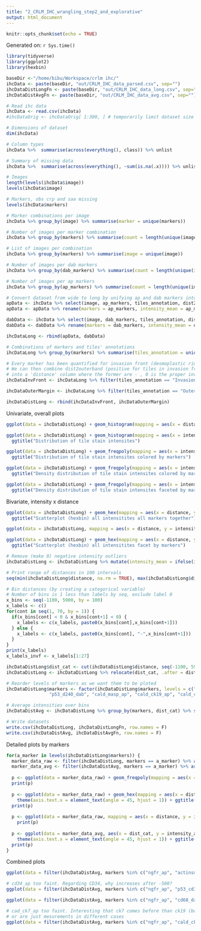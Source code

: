 ```yaml
---
title: "2_CRLM_IHC_wrangling_step2_and_explorative"
output: html_document
---
```


```r
knitr::opts_chunk$set(echo = TRUE)
```

Generated on: `r Sys.time()`

```r
library(tidyverse)
library(ggplot2)
library(hexbin)
``` 

```r
baseDir <-"/home/bibu/Workspace/crlm ihc/"
ihcData <- paste(baseDir, "out/CRLM_IHC_data_parsed.csv", sep="")
ihcDataDistLongFn <- paste(baseDir, "out/CRLM_IHC_data_long.csv", sep="")
ihcDataDistAvgFn <- paste(baseDir, "out/CRLM_IHC_data_avg.csv", sep="")
```

```r
# Read ihc data
ihcData <- read.csv(ihcData)
#ihcDataOrig <- ihcDataOrig[ 1:300, ] # temporarily limit dataset size

# Dimensions of dataset
dim(ihcData)

# Column types
ihcData %>%  summarise(across(everything(), class)) %>% unlist

# Summary of missing data
ihcData %>%  summarise(across(everything(), ~sum(is.na(.x)))) %>% unlist %>% sort(decreasing = T)

# Images
length(levels(ihcData$image))
levels(ihcData$image)

# Markers, obs crp and saa missing
levels(ihcData$markers)

# Marker combinations per image
ihcData %>% group_by(image) %>% summarise(marker = unique(markers))

# Number of images per marker combination
ihcData %>% group_by(markers) %>% summarise(count = length(unique(image))) %>% arrange(desc(count))

# List of images per combination
ihcData %>% group_by(markers) %>% summarise(image = unique(image))

# Number of images per dab markers
ihcData %>% group_by(dab_markers) %>% summarise(count = length(unique(image))) %>% arrange(desc(count))

# Number of images per ap markers
ihcData %>% group_by(ap_markers) %>% summarise(count = length(unique(image))) %>% arrange(desc(count))
```

```r
# Convert dataset from wide to long by unifying ap and dab markers into markers and ap and dab means into intensity mean
apData <- ihcData %>% select(image, ap_markers, tiles_annotation, dist2inv_front, dist2outer_band, ap_mean)
apData <- apData %>% rename(markers = ap_markers, intensity_mean = ap_mean)

dabData <- ihcData %>% select(image, dab_markers, tiles_annotation, dist2inv_front, dist2outer_band, dab_mean)
dabData <- dabData %>% rename(markers = dab_markers, intensity_mean = dab_mean)

ihcDataLong <- rbind(apData, dabData)

```

```r
# Combinations of markers and tiles' annotations
ihcDataLong %>% group_by(markers) %>% summarise(tiles_annotation = unique(tiles_annotation))

# Every marker has been quantified for invasion front (desmoplastic rim) and OuterMargiN (peritumoral liver) annotations
# We can then combine dist2outerband (positive for tiles in invasion front) and dist2inv_front (positive for tiles in outer margin)
# into a 'distance' column where the former are - , 0 is the proper invasion front (interface between annotations)  and + the latter are +
ihcDataInvFront <- ihcDataLong %>% filter(tiles_annotation == "Invasion Front") %>% select(image, markers, dist2outer_band, intensity_mean) %>%                                              rename(distance = dist2outer_band) %>% mutate(distance = distance * (-1))

ihcDataOuterMargin <- ihcDataLong %>% filter(tiles_annotation == "OuterMargiN") %>% select(image, markers, dist2inv_front, intensity_mean) %>%                                              rename(distance = dist2inv_front)

ihcDataDistLong <- rbind(ihcDataInvFront, ihcDataOuterMargin)
```
Univariate, overall plots
```r
ggplot(data = ihcDataDistLong) + geom_histogram(mapping = aes(x = distance), binwidth = 25) + ggtitle("Distribution of tile distances")

ggplot(data = ihcDataDistLong) + geom_histogram(mapping = aes(x = intensity_mean), binwidth = 0.01) + xlim(-0.3, 1.2) +
  ggtitle("Distribution of tile stain intensites")

ggplot(data = ihcDataDistLong) + geom_freqpoly(mapping = aes(x = intensity_mean, colour = markers), binwidth = 0.01) + xlim(-0.3, 1.2) +
  ggtitle("Distribution of tile stain intensites colored by markers")

ggplot(data = ihcDataDistLong) + geom_freqpoly(mapping = aes(x = intensity_mean, y = ..density.., colour = markers), binwidth = 0.01) + xlim(-0.3, 1.2) +
  ggtitle("Density distribution of tile stain intensites colored by markers")

ggplot(data = ihcDataDistLong) + geom_freqpoly(mapping = aes(x = intensity_mean, y = ..density..), binwidth = 0.01) + xlim(-0.3, 1.2) +
  ggtitle("Density distribution of tile stain intensites faceted by markers") + facet_wrap(~ markers, ncol = 4)

```
Bivariate, intensity x distance
```r
ggplot(data = ihcDataDistLong) + geom_hex(mapping = aes(x = distance, y = intensity_mean)) +
  ggtitle("Scatterplot (hexbin) all intensitites all markers together")

ggplot(data = ihcDataDistLong, mapping = aes(x = distance, y = intensity_mean)) + geom_boxplot(mapping = aes(group = cut_width(distance, 100)), varwidth = TRUE) + ggtitle("Distance bins and boxplots forintensities all markers together")

ggplot(data = ihcDataDistLong) + geom_hex(mapping = aes(x = distance, y = intensity_mean)) + facet_wrap(~ markers, ncol = 4) +
  ggtitle("Scatterplot (hexbin) all intensitites facet by markers")
```

```r
# Remove (make 0) negative intensity outliers
ihcDataDistLong <- ihcDataDistLong %>% mutate(intensity_mean = ifelse(intensity_mean < 0, 0, intensity_mean))

# Print range of distances in 100 intervals
seq(min(ihcDataDistLong$distance, na.rm = TRUE), max(ihcDataDistLong$distance, na.rm = TRUE), by = 100)

# Bin distances (by creating a categorical variable)
# Number of bins is 1 less than labels by seq, exclude label 0
x_bins <- seq(-1100, 5900, by = 100)
x_labels <- c()
for(cont in seq(1, 70, by = 1)) {
  if(x_bins[cont] < 0 & x_bins[cont+1] < 0) {
    x_labels <- c(x_labels, paste0(x_bins[cont],x_bins[cont+1]))
  } else {
    x_labels <- c(x_labels, paste0(x_bins[cont], "-",x_bins[cont+1]))
  }
}
print(x_labels)
x_labels_invf <- x_labels[1:27]

ihcDataDistLong$dist_cat <- cut(ihcDataDistLong$distance, seq(-1100, 5900, by = 100), labels = x_labels)
ihcDataDistLong <- ihcDataDistLong %>% relocate(dist_cat, .after = distance)

# Reorder levels of markers as we want them to be ploted
ihcDataDistLong$markers <- factor(ihcDataDistLong$markers, levels = c("ngfr_ap", "actinsm_ap", "cd34_ap", "p53_cd34_dab", "cd146_dab", "cd68_dab",
                "p53_d240_dab", "cald_masp_ap", "cald_ck19_ap", "cald_ck7_ap", "cald_ck7_dab", "ck18_ap",  "ck18_dab"))

# Average intensities over bins
ihcDataDistAvg <- ihcDataDistLong %>% group_by(markers, dist_cat) %>% summarise(intensity_avg = mean(intensity_mean, na.rm = TRUE))

# Write datasets
write.csv(ihcDataDistLong, ihcDataDistLongFn, row.names = F)
write.csv(ihcDataDistAvg, ihcDataDistAvgFn, row.names = F)
```

Detailed plots by markers
```r
for(a_marker in levels(ihcDataDistLong$markers)) {
  marker_data_raw <- filter(ihcDataDistLong, markers == a_marker) %>% arrange(dist_cat)
  marker_data_avg <- filter(ihcDataDistAvg, markers == a_marker) %>% arrange(dist_cat)
  
  p <- ggplot(data = marker_data_raw) + geom_freqpoly(mapping = aes(x = intensity_mean, y = ..density..), binwidth = 0.01) + ggtitle(paste("raw",a_marker))
  print(p)
  
  p <- ggplot(data = marker_data_raw) + geom_hex(mapping = aes(x = distance, y = intensity_mean)) +
    theme(axis.text.x = element_text(angle = 45, hjust = 1)) + ggtitle(paste("raw",a_marker))
  print(p)
  
  p <- ggplot(data = marker_data_raw, mapping = aes(x = distance, y = intensity_mean)) + geom_boxplot(mapping = aes(group = dist_cat), varwidth = TRUE) + ggtitle(paste("raw",a_marker))
    print(p)
  
  p <- ggplot(data = marker_data_avg, aes(x = dist_cat, y = intensity_avg, group = markers)) + geom_line() +
    theme(axis.text.x = element_text(angle = 45, hjust = 1)) + ggtitle(paste("mean",a_marker))
  print(p)
}
```

Combined plots
```r
ggplot(data = filter(ihcDataDistAvg, markers %in% c("ngfr_ap", "actinsm_ap", "p53_d240_dab", "cald_masp_ap"), dist_cat %in% x_labels_invf  ), aes(x = dist_cat, y = intensity_avg, group = markers, colour = markers)) + geom_line() + theme(axis.text.x = element_text(angle = 45, hjust = 1)) + ggtitle(paste("means"))

# cd34_ap too faint. Regarding CD34, why increases after -500?
ggplot(data = filter(ihcDataDistAvg, markers %in% c("ngfr_ap", "p53_cd34_dab", "cd34_ap", "cd146_dab"), dist_cat %in% x_labels_invf  ), aes(x = dist_cat, y = intensity_avg, group = markers, colour = markers)) + geom_line() + theme(axis.text.x = element_text(angle = 45, hjust = 1)) + ggtitle(paste("means"))

ggplot(data = filter(ihcDataDistAvg, markers %in% c("ngfr_ap", "cd68_dab", "ck18_ap"), dist_cat %in% x_labels_invf  ), aes(x = dist_cat, y = intensity_avg, group = markers, colour = markers)) + geom_line() + theme(axis.text.x = element_text(angle = 45, hjust = 1)) + ggtitle(paste("means"))

# cad_ck7_ap too faint. Interesting that ck7 comes before than ck19 (but then goes down), was it in some hepatocyte 
# or are just mesurements in different cases
ggplot(data = filter(ihcDataDistAvg, markers %in% c("ngfr_ap", "cald_ck19_ap", "cald_ck7_ap", "cald_ck7_dab"), dist_cat %in% x_labels_invf  ), aes(x = dist_cat, y = intensity_avg, group = markers, colour = markers)) + geom_line() + theme(axis.text.x = element_text(angle = 45, hjust = 1)) + ggtitle(paste("means"))
```